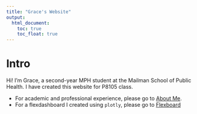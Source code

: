```yaml
---
title: "Grace's Website"
output:
  html_document:
    toc: true
    toc_float: true
---
```


# Intro

Hi! I'm Grace, a second-year MPH student at the Mailman School of Public Health. I have created this website for P8105 class.

* For academic and professional experience, please go to [About Me](about.html).
* For a flexdashboard I created using `plotly`, please go to [Flexboard](dashboard.html)

